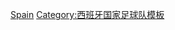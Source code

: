 {{National squad
 | name      = 2000年欧洲足球锦标赛西班牙参赛名单
 | bg        = #DB000D
 | fg        = #FBEA0E
 | bordercolor = #000033
 | country   = 西班牙
 | comp link = 2000年欧洲足球锦标赛
 | comp      = 2000年欧洲足球锦标赛
 | p1        = [[圣地亚哥·卡尼萨雷斯|-{zh-hans:卡尼萨雷斯;zh-hk:簡尼沙里斯;zh-tw:卡尼薩雷斯;}-]] 
 | p2        = [[米歇尔·萨尔加多|-{zh-hans:萨尔加多;zh-hk:沙加度;zh-tw:薩爾加多;}-]]
 | p3        = [[:EN:Agustín Aranzábal|阿兰萨巴尔]]
 | p4        = [[佩普·瓜迪奥拉|-{zh-hans:瓜迪奥拉; zh-tw:瓜迪奧拉; zh-hk:哥迪奧拿;}-]] 
 | p5        = [[艾比拿度·費南迪斯|-{zh-hans:阿贝拉多; zh-hk:艾比拿度;}-]] 
 | p6        = [[费尔南多·耶罗|-{zh-hans:耶罗;zh-hk:希亞路;zh-tw:耶羅;}-]] [[File:Captain sports.svg|10px|link=隊長 (足球)|alt=队长]]
 | p7        = [[艾雲·希古拿|-{zh-cn:埃尔格拉;zh-tw:埃爾格拉;zh-hk:希古拿;}-]] 
 | p8        = [[弗兰·冈萨雷斯|弗兰]] 
 | p9        = [[佩德罗·穆尼蒂斯|穆尼蒂斯]] 
 | p10       = [[劳尔·冈萨雷斯·布兰科|-{zh-hans:劳尔;zh-hk:魯爾;zh-tw:勞爾;}-]]
 | p11       = [[阿方索·佩雷斯|-{zh-hans:阿方索;zh-hk:阿方素;zh-tw:阿方索;}-]] 
 | p12       = [[塞爾吉·巴胡安|-{zh-hans:巴胡安;zh-hk:巴祖安;zh-hant:巴胡安;}-]]
 | p13       = [[伊克尔·卡西利亚斯|-{zh-hans:卡西利亚斯;zh-hk:卡斯拿斯;zh-tw:卡西亞斯;}-]]
 | p14       = [[謝拉特·盧比斯|-{zh-hans:赫拉德;zh-hk:謝拉特·盧比斯;}-]]
 | p15       = [[:EN:Vicente Engonga|恩贡加]] 
 | p16       = [[盖兹卡·门迭塔|-{zh-hans:门迭塔;zh-hk:文迪達;zh-tw:門迭塔;}-]] 
 | p17       = [[何塞巴·埃切贝里亚|-{zh-hans:埃切贝里亚;zh-hk:艾斯巴利亞;zh-tw:埃切貝里亞;}-]] 
 | p18       = [[帕科·赫梅斯|-{zh-hans:帕科;zh-hk:柏高;zh-tw:帕科;}-]] 
 | p19       = [[:EN:Juan Velasco Damas|贝拉斯科]] 
 | p20       = [[:EN:Ismael Urzaiz|乌尔赛斯]] 
 | p21       = [[胡安·卡洛斯·贝莱隆|-{zh-hans:贝莱隆;zh-hk:華拿朗;zh-tw:貝萊隆;}-]]
 | p22       = [[何塞·莫利纳|-{zh-hans:莫利纳;zh-hk:摩連拿;zh-tw:莫利納;}-]]
 | coach     = [[何塞·安东尼奥·卡马乔|-{zh-hans:卡马乔;zh-hk:甘馬曹;zh-tw:卡馬喬;}-]]
}}<noinclude>
[[Category:2000年欧洲足球锦标赛参赛名单模板|Spain]]
[[Category:西班牙国家足球队模板]]
</noinclude>